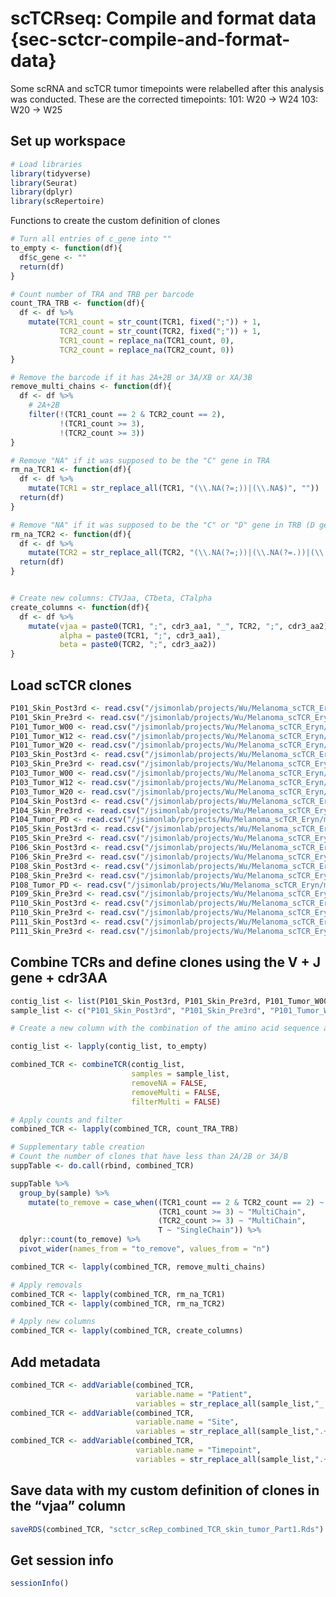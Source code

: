 # scTCRseq: Compile and format data {sec-sctcr-compile-and-format-data}

Some scRNA and scTCR tumor timepoints were relabelled after this analysis was conducted. These are the corrected timepoints:
101: W20 -> W24
103: W20 -> W25

## Set up workspace 
```r
# Load libraries
library(tidyverse)
library(Seurat)
library(dplyr)
library(scRepertoire)
```

Functions to create the custom definition of clones
```r
# Turn all entries of c_gene into ""
to_empty <- function(df){
  df$c_gene <- ""
  return(df)
}

# Count number of TRA and TRB per barcode
count_TRA_TRB <- function(df){
  df <- df %>%
    mutate(TCR1_count = str_count(TCR1, fixed(";")) + 1,
           TCR2_count = str_count(TCR2, fixed(";")) + 1,
           TCR1_count = replace_na(TCR1_count, 0),
           TCR2_count = replace_na(TCR2_count, 0))
}

# Remove the barcode if it has 2A+2B or 3A/XB or XA/3B
remove_multi_chains <- function(df){
  df <- df %>%
    # 2A+2B
    filter(!(TCR1_count == 2 & TCR2_count == 2),
           !(TCR1_count >= 3),
           !(TCR2_count >= 3))
}

# Remove "NA" if it was supposed to be the "C" gene in TRA
rm_na_TCR1 <- function(df){
  df <- df %>%
    mutate(TCR1 = str_replace_all(TCR1, "(\\.NA(?=;))|(\\.NA$)", ""))
  return(df)
}

# Remove "NA" if it was supposed to be the "C" or "D" gene in TRB (D gene is not seen in bulkTCR data anyway)
rm_na_TCR2 <- function(df){
  df <- df %>%
    mutate(TCR2 = str_replace_all(TCR2, "(\\.NA(?=;))|(\\.NA(?=.))|(\\.NA$)", ""))
  return(df)
}


# Create new columns: CTVJaa, CTbeta, CTalpha
create_columns <- function(df){
  df <- df %>%
    mutate(vjaa = paste0(TCR1, ";", cdr3_aa1, "_", TCR2, ";", cdr3_aa2),
           alpha = paste0(TCR1, ";", cdr3_aa1),
           beta = paste0(TCR2, ";", cdr3_aa2))
}

```


## Load scTCR clones
```r
P101_Skin_Post3rd <- read.csv("/jsimonlab/projects/Wu/Melanoma_scTCR_Eryn/melanoma_sctcr_reprocessed_040224/P101_Skin_Post3rd_2-5mgIpi_TCR_cellranger/outs/filtered_contig_annotations.csv")
P101_Skin_Pre3rd <- read.csv("/jsimonlab/projects/Wu/Melanoma_scTCR_Eryn/melanoma_sctcr_reprocessed_040224/P101_Skin_Pre3rd_2-5mgIpi_TCR_cellranger/outs/filtered_contig_annotations.csv")
P101_Tumor_W00 <- read.csv("/jsimonlab/projects/Wu/Melanoma_scTCR_Eryn/melanoma_sctcr_reprocessed_040224/P101_Tumor_W00_2-5mgIpi_TCR_cellranger/outs/filtered_contig_annotations.csv")
P101_Tumor_W12 <- read.csv("/jsimonlab/projects/Wu/Melanoma_scTCR_Eryn/melanoma_sctcr_reprocessed_040224/P101_Tumor_W12_2-5mgIpi_TCR_cellranger/outs/filtered_contig_annotations.csv")
P101_Tumor_W20 <- read.csv("/jsimonlab/projects/Wu/Melanoma_scTCR_Eryn/melanoma_sctcr_reprocessed_040224/P101_Tumor_W20_2-5mgIpi_TCR_cellranger/outs/filtered_contig_annotations.csv")
P103_Skin_Post3rd <- read.csv("/jsimonlab/projects/Wu/Melanoma_scTCR_Eryn/melanoma_sctcr_reprocessed_040224/P103_Skin_Post3rd_2-5mgIpi_TCR_cellranger/outs/filtered_contig_annotations.csv")
P103_Skin_Pre3rd <- read.csv("/jsimonlab/projects/Wu/Melanoma_scTCR_Eryn/melanoma_sctcr_reprocessed_040224/P103_Skin_Pre3rd_2-5mgIpi_TCR_cellranger/outs/filtered_contig_annotations.csv")
P103_Tumor_W00 <- read.csv("/jsimonlab/projects/Wu/Melanoma_scTCR_Eryn/melanoma_sctcr_reprocessed_040224/P103_Tumor_W00_2-5mgIpi_TCR_cellranger/outs/filtered_contig_annotations.csv")
P103_Tumor_W12 <- read.csv("/jsimonlab/projects/Wu/Melanoma_scTCR_Eryn/melanoma_sctcr_reprocessed_040224/P103_Tumor_W12_2-5mgIpi_TCR_cellranger/outs/filtered_contig_annotations.csv")
P103_Tumor_W20 <- read.csv("/jsimonlab/projects/Wu/Melanoma_scTCR_Eryn/melanoma_sctcr_reprocessed_040224/P103_Tumor_W20_2-5mgIpi_TCR_cellranger/outs/filtered_contig_annotations.csv")
P104_Skin_Post3rd <- read.csv("/jsimonlab/projects/Wu/Melanoma_scTCR_Eryn/melanoma_sctcr_reprocessed_040224/P104_Skin_Post3rd_2-5mgIpi_TCR_cellranger/outs/filtered_contig_annotations.csv")
P104_Skin_Pre3rd <- read.csv("/jsimonlab/projects/Wu/Melanoma_scTCR_Eryn/melanoma_sctcr_reprocessed_040224/P104_Skin_Pre3rd_2-5mgIpi_TCR_cellranger/outs/filtered_contig_annotations.csv")
P104_Tumor_PD <- read.csv("/jsimonlab/projects/Wu/Melanoma_scTCR_Eryn/melanoma_sctcr_reprocessed_040224/P104_Tumor_PD_2-5mgIpi_TCR_cellranger/outs/filtered_contig_annotations.csv")
P105_Skin_Post3rd <- read.csv("/jsimonlab/projects/Wu/Melanoma_scTCR_Eryn/melanoma_sctcr_reprocessed_040224/P105_Skin_Post3rd_2-5mgIpi_TCR_cellranger/outs/filtered_contig_annotations.csv")
P105_Skin_Pre3rd <- read.csv("/jsimonlab/projects/Wu/Melanoma_scTCR_Eryn/melanoma_sctcr_reprocessed_040224/P105_Skin_Pre3rd_2-5mgIpi_TCR_cellranger/outs/filtered_contig_annotations.csv")
P106_Skin_Post3rd <- read.csv("/jsimonlab/projects/Wu/Melanoma_scTCR_Eryn/melanoma_sctcr_reprocessed_040224/P106_Skin_Post3rd_2-5mgIpi_TCR_cellranger/outs/filtered_contig_annotations.csv")
P106_Skin_Pre3rd <- read.csv("/jsimonlab/projects/Wu/Melanoma_scTCR_Eryn/melanoma_sctcr_reprocessed_040224/P106_Skin_Pre3rd_2-5mgIpi_TCR_fixed021324_cellranger/outs/filtered_contig_annotations.csv")
P108_Skin_Post3rd <- read.csv("/jsimonlab/projects/Wu/Melanoma_scTCR_Eryn/melanoma_sctcr_reprocessed_040224/P108_Skin_Post3rd_5mgIpi_TCR_cellranger/outs/filtered_contig_annotations.csv")
P108_Skin_Pre3rd <- read.csv("/jsimonlab/projects/Wu/Melanoma_scTCR_Eryn/melanoma_sctcr_reprocessed_040224/P108_Skin_Pre3rd_5mgIpi_TCR_cellranger/outs/filtered_contig_annotations.csv")
P108_Tumor_PD <- read.csv("/jsimonlab/projects/Wu/Melanoma_scTCR_Eryn/melanoma_sctcr_reprocessed_040224/P108_Tumor_PD_5mgIpi_TCR_cellranger/outs/filtered_contig_annotations.csv")
P109_Skin_Pre3rd <- read.csv("/jsimonlab/projects/Wu/Melanoma_scTCR_Eryn/melanoma_sctcr_reprocessed_040224/P109_Skin_Pre3rd_5mgIpi_TCR_cellranger/outs/filtered_contig_annotations.csv")
P110_Skin_Post3rd <- read.csv("/jsimonlab/projects/Wu/Melanoma_scTCR_Eryn/melanoma_sctcr_reprocessed_040224/P110_Skin_Post3rd_5mgIpi_TCR_cellranger/outs/filtered_contig_annotations.csv")
P110_Skin_Pre3rd <- read.csv("/jsimonlab/projects/Wu/Melanoma_scTCR_Eryn/melanoma_sctcr_reprocessed_040224/P110_Skin_Pre3rd_5mgIpi_TCR_cellranger/outs/filtered_contig_annotations.csv")
P111_Skin_Post3rd <- read.csv("/jsimonlab/projects/Wu/Melanoma_scTCR_Eryn/melanoma_sctcr_reprocessed_040224/P111_Skin_Post3rd_5mgIpi_TCR_cellranger/outs/filtered_contig_annotations.csv")
P111_Skin_Pre3rd <- read.csv("/jsimonlab/projects/Wu/Melanoma_scTCR_Eryn/melanoma_sctcr_reprocessed_040224/P111_Skin_Pre3rd_5mgIpi_TCR_cellranger/outs/filtered_contig_annotations.csv")
```


## Combine TCRs and define clones using the V + J gene + cdr3AA
```r
contig_list <- list(P101_Skin_Post3rd, P101_Skin_Pre3rd, P101_Tumor_W00, P101_Tumor_W12, P101_Tumor_W20, P103_Skin_Post3rd, P103_Skin_Pre3rd, P103_Tumor_W00, P103_Tumor_W12, P103_Tumor_W20, P104_Skin_Post3rd, P104_Skin_Pre3rd, P104_Tumor_PD, P105_Skin_Post3rd, P105_Skin_Pre3rd, P106_Skin_Post3rd, P106_Skin_Pre3rd, P108_Skin_Post3rd, P108_Skin_Pre3rd, P108_Tumor_PD, P109_Skin_Pre3rd, P110_Skin_Post3rd, P110_Skin_Pre3rd, P111_Skin_Post3rd, P111_Skin_Pre3rd)
sample_list <- c("P101_Skin_Post3rd", "P101_Skin_Pre3rd", "P101_Tumor_W00", "P101_Tumor_W12", "P101_Tumor_W20", "P103_Skin_Post3rd", "P103_Skin_Pre3rd", "P103_Tumor_W00", "P103_Tumor_W12", "P103_Tumor_W20", "P104_Skin_Post3rd", "P104_Skin_Pre3rd", "P104_Tumor_PD", "P105_Skin_Post3rd", "P105_Skin_Pre3rd", "P106_Skin_Post3rd", "P106_Skin_Pre3rd", "P108_Skin_Post3rd", "P108_Skin_Pre3rd", "P108_Tumor_PD", "P109_Skin_Pre3rd", "P110_Skin_Post3rd", "P110_Skin_Pre3rd", "P111_Skin_Post3rd", "P111_Skin_Pre3rd")

# Create a new column with the combination of the amino acid sequence and gene sequence, without the C gene. ie: VJcdr3AA

contig_list <- lapply(contig_list, to_empty)

combined_TCR <- combineTCR(contig_list, 
                           samples = sample_list,
                           removeNA = FALSE, 
                           removeMulti = FALSE, 
                           filterMulti = FALSE)

# Apply counts and filter
combined_TCR <- lapply(combined_TCR, count_TRA_TRB)

# Supplementary table creation
# Count the number of clones that have less than 2A/2B or 3A/B
suppTable <- do.call(rbind, combined_TCR)

suppTable %>%
  group_by(sample) %>%
    mutate(to_remove = case_when((TCR1_count == 2 & TCR2_count == 2) ~ "MultiChain",
                                 (TCR1_count >= 3) ~ "MultiChain",
                                 (TCR2_count >= 3) ~ "MultiChain",
                                 T ~ "SingleChain")) %>%
  dplyr::count(to_remove) %>%
  pivot_wider(names_from = "to_remove", values_from = "n")

combined_TCR <- lapply(combined_TCR, remove_multi_chains)

# Apply removals
combined_TCR <- lapply(combined_TCR, rm_na_TCR1)
combined_TCR <- lapply(combined_TCR, rm_na_TCR2)

# Apply new columns
combined_TCR <- lapply(combined_TCR, create_columns)

```

## Add metadata
```r
combined_TCR <- addVariable(combined_TCR, 
                            variable.name = "Patient", 
                            variables = str_replace_all(sample_list,"_.+",""))
combined_TCR <- addVariable(combined_TCR, 
                            variable.name = "Site", 
                            variables = str_replace_all(sample_list,".+_(.+)_.+","\\1"))
combined_TCR <- addVariable(combined_TCR, 
                            variable.name = "Timepoint", 
                            variables = str_replace_all(sample_list,".+_",""))
```

## Save data with my custom definition of clones in the "vjaa" column
```r
saveRDS(combined_TCR, "sctcr_scRep_combined_TCR_skin_tumor_Part1.Rds")
```

## Get session info
```r
sessionInfo()
```

